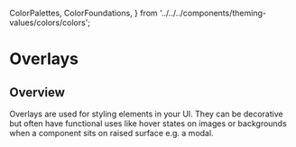   ColorPalettes,
  ColorFoundations,
} from '../../../components/theming-values/colors/colors';


# Overlays

## Overview

Overlays are used for styling elements in your UI. They can be decorative but often have functional uses like hover states on images or backgrounds when a component sits on raised surface e.g. a modal.

<ColorFoundations isOverlay />